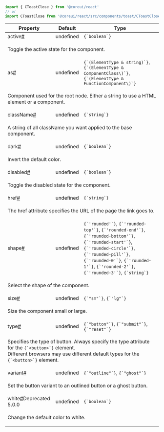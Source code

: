 
```jsx
import { CToastClose } from '@coreui/react'
// or
import CToastClose from '@coreui/react/src/components/toast/CToastClose'
```

<div className="table-responsive table-api border rounded mb-3">
  <table className="table">
    <thead>
      <tr>
        <th>Property</th>
        <th>Default</th>
        <th>Type</th>
      </tr>
    </thead>
    <tbody>
      <tr id="ctoastclose-active">
        <td className="text-primary fw-semibold">active<a href="#ctoastclose-active" aria-label="CToastClose active permalink" className="anchor-link after">#</a></td>
        <td>undefined</td>
        <td><code>{`boolean`}</code></td>
      </tr>
      <tr>
        <td colSpan="3">
          <p>Toggle the active state for the component.</p>
        </td>
      </tr>
      <tr id="ctoastclose-as">
        <td className="text-primary fw-semibold">as<a href="#ctoastclose-as" aria-label="CToastClose as permalink" className="anchor-link after">#</a></td>
        <td>undefined</td>
        <td><code>{`(ElementType & string)`}</code>, <code>{`(ElementType & ComponentClass\<any, any>)`}</code>, <code>{`(ElementType & FunctionComponent\<any>)`}</code></td>
      </tr>
      <tr>
        <td colSpan="3">
          <p>Component used for the root node. Either a string to use a HTML element or a component.</p>
        </td>
      </tr>
      <tr id="ctoastclose-className">
        <td className="text-primary fw-semibold">className<a href="#ctoastclose-className" aria-label="CToastClose className permalink" className="anchor-link after">#</a></td>
        <td>undefined</td>
        <td><code>{`string`}</code></td>
      </tr>
      <tr>
        <td colSpan="3">
          <p>A string of all className you want applied to the base component.</p>
        </td>
      </tr>
      <tr id="ctoastclose-dark">
        <td className="text-primary fw-semibold">dark<a href="#ctoastclose-dark" aria-label="CToastClose dark permalink" className="anchor-link after">#</a></td>
        <td>undefined</td>
        <td><code>{`boolean`}</code></td>
      </tr>
      <tr>
        <td colSpan="3">
          <p>Invert the default color.</p>
        </td>
      </tr>
      <tr id="ctoastclose-disabled">
        <td className="text-primary fw-semibold">disabled<a href="#ctoastclose-disabled" aria-label="CToastClose disabled permalink" className="anchor-link after">#</a></td>
        <td>undefined</td>
        <td><code>{`boolean`}</code></td>
      </tr>
      <tr>
        <td colSpan="3">
          <p>Toggle the disabled state for the component.</p>
        </td>
      </tr>
      <tr id="ctoastclose-href">
        <td className="text-primary fw-semibold">href<a href="#ctoastclose-href" aria-label="CToastClose href permalink" className="anchor-link after">#</a></td>
        <td>undefined</td>
        <td><code>{`string`}</code></td>
      </tr>
      <tr>
        <td colSpan="3">
          <p>The href attribute specifies the URL of the page the link goes to.</p>
        </td>
      </tr>
      <tr id="ctoastclose-shape">
        <td className="text-primary fw-semibold">shape<a href="#ctoastclose-shape" aria-label="CToastClose shape permalink" className="anchor-link after">#</a></td>
        <td>undefined</td>
        <td><code>{`'rounded'`}</code>, <code>{`'rounded-top'`}</code>, <code>{`'rounded-end'`}</code>, <code>{`'rounded-bottom'`}</code>, <code>{`'rounded-start'`}</code>, <code>{`'rounded-circle'`}</code>, <code>{`'rounded-pill'`}</code>, <code>{`'rounded-0'`}</code>, <code>{`'rounded-1'`}</code>, <code>{`'rounded-2'`}</code>, <code>{`'rounded-3'`}</code>, <code>{`string`}</code></td>
      </tr>
      <tr>
        <td colSpan="3">
          <p>Select the shape of the component.</p>
        </td>
      </tr>
      <tr id="ctoastclose-size">
        <td className="text-primary fw-semibold">size<a href="#ctoastclose-size" aria-label="CToastClose size permalink" className="anchor-link after">#</a></td>
        <td>undefined</td>
        <td><code>{`"sm"`}</code>, <code>{`"lg"`}</code></td>
      </tr>
      <tr>
        <td colSpan="3">
          <p>Size the component small or large.</p>
        </td>
      </tr>
      <tr id="ctoastclose-type">
        <td className="text-primary fw-semibold">type<a href="#ctoastclose-type" aria-label="CToastClose type permalink" className="anchor-link after">#</a></td>
        <td>undefined</td>
        <td><code>{`"button"`}</code>, <code>{`"submit"`}</code>, <code>{`"reset"`}</code></td>
      </tr>
      <tr>
        <td colSpan="3">
          <p>Specifies the type of button. Always specify the type attribute for the <code>{`&lt;button&gt;`}</code> element.<br />
Different browsers may use different default types for the <code>{`&lt;button&gt;`}</code> element.</p>
        </td>
      </tr>
      <tr id="ctoastclose-variant">
        <td className="text-primary fw-semibold">variant<a href="#ctoastclose-variant" aria-label="CToastClose variant permalink" className="anchor-link after">#</a></td>
        <td>undefined</td>
        <td><code>{`"outline"`}</code>, <code>{`"ghost"`}</code></td>
      </tr>
      <tr>
        <td colSpan="3">
          <p>Set the button variant to an outlined button or a ghost button.</p>
        </td>
      </tr>
      <tr id="ctoastclose-white">
        <td className="text-primary fw-semibold">white<a href="#ctoastclose-white" aria-label="CToastClose white permalink" className="anchor-link after">#</a><span className="badge bg-danger">Deprecated 5.0.0</span></td>
        <td>undefined</td>
        <td><code>{`boolean`}</code></td>
      </tr>
      <tr>
        <td colSpan="3">
          <p>Change the default color to white.</p>
        </td>
      </tr>
    </tbody>
  </table>
</div>
